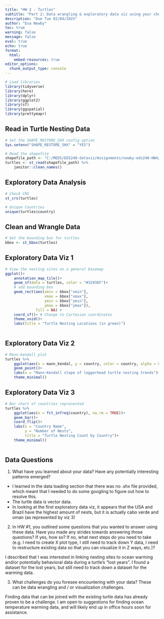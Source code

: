 ```yaml
---
title: "HW 2 - Turtles"
subtitle: "Part 2: Data wrangling & exploratory data viz using your chosen data"
description: "Due Tue 02/04/2025"
author: "Eva Newby"
toc: true
warning: false
message: false 
eval: true
echo: true
format:
  html:
    embed-resources: true
editor_options: 
  chunk_output_type: console
---
```

```r
# Load libraries
library(tidyverse)
library(here)
library(dplyr)
library(ggplot2)
library(sf)
library(ggspatial)
library(prettymapr)
```

## Read in Turtle Nesting Data
```r
# Set the SHAPE_RESTORE_SHX config option
Sys.setenv("SHAPE_RESTORE_SHX" = "YES")

# Read the shapefile
shapefile_path <- "C:/MEDS/EDS240-dataviz/Assignments/newby-eds240-HW4/data/nestingbeaches_GCB.shp"
turtles <- st_read(shapefile_path) %>% 
    janitor::clean_names()
```

## Exploratory Data Analysis
```r
# Check CRS
st_crs(turtles)

# Unique Countries
unique(turtles$country)
```

## Clean and Wrangle Data
```r
# Get the bounding box for turtles
bbox <- st_bbox(turtles)
```

## Exploratory Data Viz 1
```r
# View the nesting sites on a general basemap
ggplot()+
    annotation_map_tile()+
    geom_sf(data = turtles, color = "#32936F")+
    # add bounding box
    geom_rect(aes(xmin = bbox["xmin"], 
                  xmax = bbox["xmax"], 
                  ymin = bbox["ymin"], 
                  ymax = bbox["ymax"]),
              fill = NA) +
    coord_sf()+ # Change to Cartesian coordinates
    theme_void()+
    labs(title = "Turtle Nesting Locations (in green)")
    
```

## Exploratory Data Viz 2
```r
# Mann-kendall plot
turtles %>% 
    ggplot(aes(x = mann_kendal, y = country, color = country, alpha = 0.5))+
    geom_point()+
    labs(x = "Mann-Kendall slope of loggerhead turtle nesting trends")+
    theme_minimal()

```

## Exploratory Data Viz 3
```r
# Bar chart of countries represented
turtles %>% 
    ggplot(aes(x = fct_infreq(country), na.rm = TRUE))+
    geom_bar()+
    coord_flip()+
    labs(x = "Country Name",
         y = "Number of Nests",
         title = "Turtle Nesting Count by Country")+
    theme_minimal()
    
```

## Data Questions

1. What have you learned about your data? Have any potentially interesting patterns emerged?

- I learned in the data loading section that there was no .shx file provided, which meant that I needed to do some googling to figure out how to resolve this. 
- The turtle data is vector data. 
- In looking at the first exploratory data viz, it appears that the USA and Brazil have the highest amount of nests, but it is actually cabo verde and oman (as represented by viz 3)

2. In HW #1, you outlined some questions that you wanted to answer using these data. Have you made any strides towards answering those questions? If yes, how so? If no, what next steps do you need to take (e.g. I need to create X plot type, I still need to track down Y data, I need to restructure existing data so that you can visualize it in Z ways, etc.)?

I described that I was interested in linking nesting sites to ocean warming and/or potentially behavioral data during a turtle's "lost years". I found a dataset for the lost years, but still need to track down a dataset for the warming data. 

3. What challenges do you foresee encountering with your data? These can be data wrangling and / or visualization challenges.

Finding data that can be joined with the existing turtle data has already proven to be a challenge. I am open to suggestions for finding ocean temperature warming data, and will likely end up in office hours soon for assistance.
